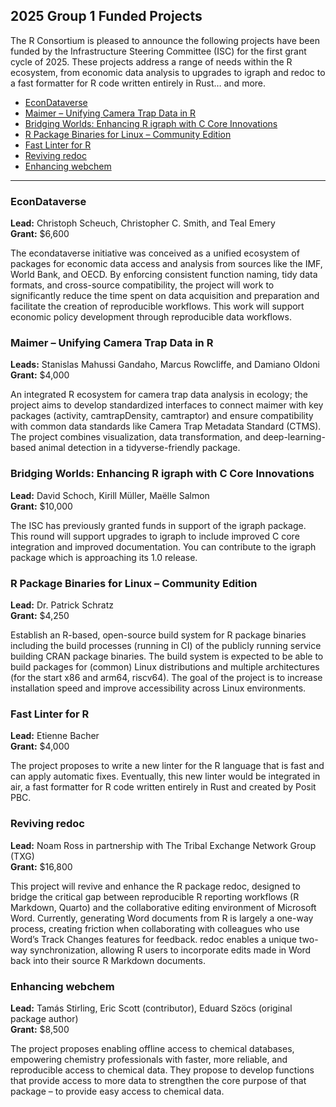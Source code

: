 ## 2025 Group 1 Funded Projects

The R Consortium is pleased to announce the following projects have been funded by the Infrastructure Steering Committee (ISC) for the first grant cycle of 2025. These projects address a range of needs within the R ecosystem, from economic data analysis to upgrades to igraph and redoc to a fast formatter for R code written entirely in Rust... and more.

*   [EconDataverse](#econdataverse)
*   [Maimer – Unifying Camera Trap Data in R](#maimer-unifying-camera-trap-data-in-r)
*   [Bridging Worlds: Enhancing R igraph with C Core Innovations](#bridging-worlds-enhancing-r-igraph-with-c-core-innovations)
*   [R Package Binaries for Linux – Community Edition](#r-package-binaries-for-linux-community-edition)
*   [Fast Linter for R](#fast-linter-for-r)
*   [Reviving redoc](#reviving-redoc)
*   [Enhancing webchem](#enhancing-webchem)

---

### EconDataverse

**Lead:** Christoph Scheuch, Christopher C. Smith, and Teal Emery  
**Grant:** $6,600

The econdataverse initiative was conceived as a unified ecosystem of packages for economic data access and analysis from sources like the IMF, World Bank, and OECD. By enforcing consistent function naming, tidy data formats, and cross-source compatibility, the project will work to significantly reduce the time spent on data acquisition and preparation and facilitate the creation of reproducible workflows. This work will support economic policy development through reproducible data workflows.

### Maimer – Unifying Camera Trap Data in R

**Leads:** Stanislas Mahussi Gandaho, Marcus Rowcliffe, and Damiano Oldoni  
**Grant:** $4,000

An integrated R ecosystem for camera trap data analysis in ecology; the project aims to develop standardized interfaces to connect maimer with key packages (activity, camtrapDensity, camtraptor) and ensure compatibility with common data standards like Camera Trap Metadata Standard (CTMS). The project combines visualization, data transformation, and deep-learning-based animal detection in a tidyverse-friendly package.

### Bridging Worlds: Enhancing R igraph with C Core Innovations

**Lead:** David Schoch, Kirill Müller, Maëlle Salmon  
**Grant:** $10,000

The ISC has previously granted funds in support of the igraph package. This round will support upgrades to igraph to include improved C core integration and improved documentation. You can contribute to the igraph package which is approaching its 1.0 release.

### R Package Binaries for Linux – Community Edition

**Lead:** Dr. Patrick Schratz  
**Grant:** $4,250

Establish an R-based, open-source build system for R package binaries including the build processes (running in CI) of the publicly running service building CRAN package binaries. The build system is expected to be able to build packages for (common) Linux distributions and multiple architectures (for the start x86 and arm64, riscv64). The goal of the project is to increase installation speed and improve accessibility across Linux environments.

### Fast Linter for R

**Lead:** Etienne Bacher  
**Grant:** $4,000

The project proposes to write a new linter for the R language that is fast and can apply automatic fixes. Eventually, this new linter would be integrated in air, a fast formatter for R code written entirely in Rust and created by Posit PBC.

### Reviving redoc

**Lead:** Noam Ross in partnership with The Tribal Exchange Network Group (TXG)  
**Grant:** $16,800

This project will revive and enhance the R package redoc, designed to bridge the critical gap between reproducible R reporting workflows (R Markdown, Quarto) and the collaborative editing environment of Microsoft Word. Currently, generating Word documents from R is largely a one-way process, creating friction when collaborating with colleagues who use Word’s Track Changes features for feedback. redoc enables a unique two-way synchronization, allowing R users to incorporate edits made in Word back into their source R Markdown documents.

### Enhancing webchem

**Lead:** Tamás Stirling, Eric Scott (contributor), Eduard Szöcs (original package author)  
**Grant:** $8,500

The project proposes enabling offline access to chemical databases, empowering chemistry professionals with faster, more reliable, and reproducible access to chemical data. They propose to develop functions that provide access to more data to strengthen the core purpose of that package – to provide easy access to chemical data.